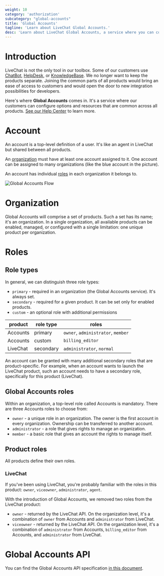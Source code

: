 ```yaml
---
weight: 10
category: 'authorization'
subcategory: "global-accounts"
title: 'Global Accounts'
tagline: 'Learn about LiveChat Global Accounts.'
desc: 'Learn about LiveChat Global Accounts, a service where you can configure options and resources common for all products.'
---
```


# Introduction

LiveChat is not the only tool in our toolbox. Some of our customers use <a href="https://www.chatbot.com/" target="_blank">ChatBot</a>, <a href="https://www.helpdesk.com/" target="_blank">HelpDesk</a>, or <a href="https://www.knowledgebase.ai/" target="_blank">KnowledgeBase</a>. We no longer want to keep the products separate. Joining the common parts of all products would bring an ease of access to customers and would open the door to new integration possibilities for developers.

Here's where **Global Accounts** comes in. It's a service where our customers can configure options and resources that are common across all products. <a href="https://www.livechat.com/help/livechat-accounts-a-new-way-to-log-in-to-livechat/" target="_blank">See our Help Center</a> to learn more.

# Account

An account is a top-level definition of a user. It's like an agent in LiveChat but shared between all products.

An [organization](#organization) must have at least one account assigned to it. One account can be assigned to many organizations (like the blue account in the picture).

An account has individual [roles](#roles) in each organization it belongs to.

![Global Accounts Flow](../images/livechat-global-accounts-flow.png)

# Organization

Global Accounts will comprise a set of products. Such a set has its name; it's an organization. In a single organization, all available products can be enabled, managed, or configured with a single limitation: one unique product per organization.

# Roles

## Role types

In general, we can distinguish three role types:

- `primary` - required in an organization (the Global Accounts service). It's always set.
- `secondary` - required for a given product. It can be set only for enabled products.
- `custom` - an optional role with additional permissions

| product  | role type | roles                              |
| -------- | --------- | ---------------------------------- |
| Accounts | primary   | `owner`, `administrator`, `member` |
| Accounts | custom    | `billing_editor`                   |
| LiveChat | secondary | `administrator`, `normal`          |

An account can be granted with many additional secondary roles that are product-specific. For example, when an account wants to launch the LiveChat product, such an account needs to have a secondary role, specifically for this product (LiveChat).

## Global Accounts roles

Within an organization, a top-level role called Accounts is mandatory. There are three Accounts roles to choose from:

- `owner` - a unique role in an organization. The owner is the first account in every organization. Ownership can be transferred to another account.
- `administrator` - a role that gives rights to manage an organization.
- `member` - a basic role that gives an account the rights to manage itself.

## Product roles

All products define their own roles.

### LiveChat

If you've been using LiveChat, you're probably familiar with the roles in this product: `owner`, `viceowner`, `administrator`, `agent`.

With the introduction of Global Accounts, we removed two roles from the LiveChat product:

- `owner` - returned by the LiveChat API. On the organization level, it's a combination of `owner` from Accounts and `administrator` from LiveChat.
- `viceowner` - returned by the LiveChat API. On the organization level, it's a combination of `administrator` from Accounts, `billing_editor` from Accounts, and `administrator` from LiveChat.

# Global Accounts API

You can find the Global Accounts API specification [in this document](/authorization/global-accounts-api/).
